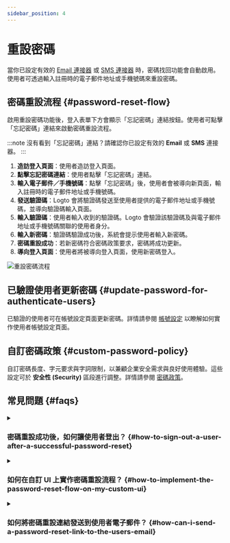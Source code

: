```yaml
---
sidebar_position: 4
---
```


# 重設密碼

當你已設定有效的 [Email 連接器](/connectors/email-connectors) 或 [SMS 連接器](/connectors/sms-connectors) 時，密碼找回功能會自動啟用。使用者可透過輸入註冊時的電子郵件地址或手機號碼來重設密碼。

## 密碼重設流程 \{#password-reset-flow}

啟用重設密碼功能後，登入表單下方會顯示「忘記密碼」連結按鈕。使用者可點擊「忘記密碼」連結來啟動密碼重設流程。

:::note
沒有看到「忘記密碼」連結？請確認你已設定有效的 **Email** 或 **SMS** 連接器。
:::

1. **造訪登入頁面**：使用者造訪登入頁面。
2. **點擊忘記密碼連結**：使用者點擊「忘記密碼」連結。
3. **輸入電子郵件／手機號碼**：點擊「忘記密碼」後，使用者會被導向新頁面，輸入註冊時的電子郵件地址或手機號碼。
4. **發送驗證碼**：Logto 會將驗證碼發送至使用者提供的電子郵件地址或手機號碼，並導向驗證碼輸入頁面。
5. **輸入驗證碼**：使用者輸入收到的驗證碼。Logto 會驗證該驗證碼及與電子郵件地址或手機號碼關聯的使用者身分。
6. **輸入新密碼**：驗證碼驗證成功後，系統會提示使用者輸入新密碼。
7. **密碼重設成功**：若新密碼符合密碼政策要求，密碼將成功更新。
8. **導向登入頁面**：使用者將被導向登入頁面，使用新密碼登入。

<img src="/img/assets/reset-password.png" alt="重設密碼流程" />

## 已驗證使用者更新密碼 \{#update-password-for-authenticate-users}

已驗證的使用者可在帳號設定頁面更新密碼。詳情請參閱 [帳號設定](/end-user-flows/account-settings/) 以瞭解如何實作使用者帳號設定頁面。

## 自訂密碼政策 \{#custom-password-policy}

自訂密碼長度、字元要求與字詞限制，以兼顧企業安全需求與良好使用體驗。這些設定可於 **安全性 (Security)** 區段進行調整。詳情請參閱 [密碼政策](/security/password-policy)。

## 常見問題 \{#faqs}

<details>
  <summary>

### 密碼重設成功後，如何讓使用者登出？ \{#how-to-sign-out-a-user-after-a-successful-password-reset}

</summary>

訂閱 `PostResetPassword` [Webhook 事件](/developers/webhooks/webhooks-events#user-interaction-hook-events)，即可在使用者成功重設密碼時收到通知。你可以據此觸發 [登出](/end-user-flows/sign-out) 動作，使使用者當前會話失效並導向登入頁面。

</details>

<details>
  <summary>

### 如何在自訂 UI 上實作密碼重設流程？ \{#how-to-implement-the-password-reset-flow-on-my-custom-ui}

</summary>

你可以透過 Logto 的 **Management API** 與 **Account API** 實作自訂密碼重設流程。詳情請參閱 [帳號設定](/end-user-flows/account-settings/)。

</details>

<details>
  <summary>

### 如何將密碼重設連結發送到使用者電子郵件？ \{#how-can-i-send-a-password-reset-link-to-the-users-email}

</summary>

你可以建立自有的密碼重設端點，並利用 Logto SDK 發起登入請求，將 [`first_screen`](/end-user-flows/authentication-parameters/first-screen) 設為 `reset-password`，即可無縫導向使用者至密碼重設頁面。

</details>
